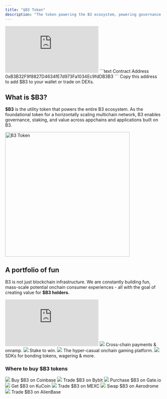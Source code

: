 ```yaml
---
title: "$B3 Token"
description: "The token powering the B3 ecosystem, powering governance, staking, and value across the entire network."
---
```


<iframe
   className="aspect-video rounded-xl"
    src="https://customer-gg6qs7nm5ue94t64.cloudflarestream.com/e786dd29bf71278be8f394fe16276f5e/iframe?muted=true&loop=true&autoplay=true&poster=https%3A%2F%2Fcustomer-gg6qs7nm5ue94t64.cloudflarestream.com%2Fe786dd29bf71278be8f394fe16276f5e%2Fthumbnails%2Fthumbnail.jpg%3Ftime%3D%26height%3D600"
    title="$B3 Tokenomics"
    frameBorder="0"
  allow="accelerometer; autoplay; clipboard-write; encrypted-media; gyroscope; picture-in-picture"
  allowFullScreen
  ></iframe>

<CodeGroup>
```text Contract Address
0xB3B32F9f8827D4634fE7d973Fa1034Ec9fdDB3B3
```
</CodeGroup>
Copy this address to add $B3 to your wallet or trade on DEXs.


## What is $B3?
**$B3** is the utility token that powers the entire B3 ecosystem. As the foundational token for a horizontally scaling multichain network, B3 enables governance, staking, and value across appchains and applications built on B3.

<img 
  src="/images/building-fun-onchain-banner.jpg" 
  alt="B3 Token"
  height="400"
  className="rounded-xl"
/>

## A portfolio of fun
B3 is not just blockchain infrastructure.  We are constantly building fun, mass-scale potential onchain consumer experiences - all with the goal of creating value for **$B3 holders.**

<iframe
   className="aspect-video rounded-xl mb-6"
    src="https://customer-gg6qs7nm5ue94t64.cloudflarestream.com/3e0d15d4ca0dbdabeaabeee13b4396da/iframe?muted=true&loop=true&autoplay=true&poster=https%3A%2F%2Fcustomer-gg6qs7nm5ue94t64.cloudflarestream.com%2F3e0d15d4ca0dbdabeaabeee13b4396da%2Fthumbnails%2Fthumbnail.jpg%3Ftime%3D%26height%3D600"
    title="$B3 Portfolio"
    frameBorder="0"
  allow="accelerometer; autoplay; clipboard-write; encrypted-media; gyroscope; picture-in-picture"
  allowFullScreen
  ></iframe>

<CardGroup cols={2}>
<Card href="https://anyspend.b3.fun">
  <img src="/images/anyspend-logo-white.svg" className="w-full bg-black aspect-video object-contain rounded-2xl p-8 mb-4" />
  Cross-chain payments & onramp.
</Card>

<Card href="/protocol/staking-b3">
  <img src="/images/b3-logo-blue-coin.avif" className="w-full bg-black aspect-video object-contain rounded-2xl p-8 mb-4" />
  Stake to win.
</Card>

<Card href="/basement/introduction">
  <img src="/images/basement-logo-purple.svg" className="w-full bg-black aspect-video object-contain rounded-2xl p-14 mb-4" />
  The hyper-casual onchain gaming platform.
</Card>

<Card href="/sdk/introduction">
  <img src="/images/cursor.png" className="w-full bg-black aspect-video object-contain rounded-2xl p-12 mb-4" />
  SDKs for bonding tokens, wagering & more.
</Card>
</CardGroup>


### Where to buy $B3 tokens

<CardGroup cols={3}>
  <Card title="Coinbase" href="https://www.coinbase.com/price/b3-base" horizontal>
    <img src="/images/coinbase-logo.svg" className="w-full bg-black aspect-video object-contain rounded-lg p-2 my-3" />
    Buy $B3 on Coinbase
  </Card>

  <Card title="Bybit" href="https://www.bybit.com/en/trade/spot/B3/USDT" horizontal>
    <img src="/images/bybit-logo.svg" className="w-full bg-black aspect-video object-contain rounded-lg p-2 my-3" />
    Trade $B3 on Bybit
  </Card>

  <Card title="Gate.io" href="https://www.gate.io/trade/B3_USDT" horizontal>
    <img src="/images/gateio-logo.svg" className="w-full bg-black aspect-video object-contain rounded-lg p-2 my-3" />
    Purchase $B3 on Gate.io
  </Card>

  <Card title="KuCoin" href="https://trade.kucoin.com/B3-USDT?utm_source=community_partner_info" horizontal>
    <img src="/images/kucoin-logo.avif" className="w-full bg-black aspect-video object-contain rounded-lg p-2 my-3" />
    Get $B3 on KuCoin
  </Card>

  <Card title="MEXC" href="https://www.mexc.com/exchange/B3_USDT" horizontal>
    <img src="/images/mexc-logo.svg" className="w-full bg-black aspect-video object-contain rounded-lg p-2 my-3" />
    Trade $B3 on MEXC
  </Card>

  <Card title="Aerodrome" href="https://aerodrome.finance/swap?from=eth&to=0xb3b32f9f8827d4634fe7d973fa1034ec9fddb3b3&chain0=8453&chain1=8453" horizontal>
    <img src="/images/aerodrome-logo.svg" className="w-full bg-black aspect-video object-contain rounded-lg p-2 my-3" />
    Swap $B3 on Aerodrome
  </Card>

  <Card title="AlienBase" href="https://app.alienbase.xyz/?outputCurrency=0xB3B32F9f8827D4634fE7d973Fa1034Ec9fddb3B3&chainId=8453" horizontal>
    <img src="/images/alienbase-logo.svg" className="w-full bg-black aspect-video object-contain rounded-lg p-2 my-3" />
    Trade $B3 on AlienBase
  </Card>
</CardGroup>

